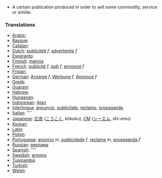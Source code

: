 *A certain publication produced in order to sell some commodity, service or similar.

===Translations===
*[[Arabic]]: [[]]
*[[Basque]]: [[]]
*[[Catalan]]: [[]]
*[[Dutch]]: [[publiciteit]] ''f'', [[advertentie]] ''f''
*[[Esperanto]]: [[]]
*[[Finnish]]: [[mainos]]
*[[French]]: [[publicité]] ''f'', [[pub]] ''f'', [[annonce]] ''f''
*[[Frisian]]: [[]]
*[[German]]: [[Anzeige]] ''f'', [[Werbung]] ''f'', [[Annonce]] ''f''
*[[Greek]]: [[]]
*[[Guarani]]: [[]]
*[[Hebrew]]: [[]]
*[[Hungarian]]: [[]]
*[[Indonesian]]: [[iklan]]
*[[Interlingua]]: [[annuncio]], [[publicitate]], [[reclamo]], [[propaganda]]
*[[Italian]]: [[]] ''''
*[[Japanese]]: [[広告]] ([[こうこく]], kōkoku), [[CM]] ([[シーエム]], shī-emu)
*[[Korean]]: [[]]
*[[Latin]]: [[]]
*[[Polish]]: [[]]
*[[Portuguese]]: [[anúncio]] ''m'', [[publicidade]] ''f'', [[reclame]] ''m'', [[propaganda]] ''f''
*[[Russian]]: [[реклама]]
*[[Spanish]]: [[]] ''''
*[[Swedish]]: [[annons]]
*[[Tupinambá]]: [[]]
*[[Turkish]]: [[]]
*[[Welsh]]: [[]]
